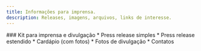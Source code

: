 ```yaml
---
title: Informações para imprensa.
description: Releases, imagens, arquivos, links de interesse.
---
```


<WithLenis>
    <NotReady>
    ### Kit para imprensa e divulgação
    * Press release simples
    * Press release estendido
    * Cardápio (com fotos)
    * Fotos de divulgação
    * Contatos
    </NotReady>
</WithLenis>